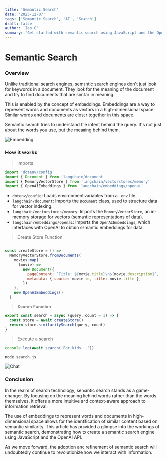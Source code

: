```yaml
---
title: 'Semantic Search'
date: '2023-12-07'
tags: ['Semantic Search', 'AI', 'Search']
draft: false
author: 'Ian.C'
summary: 'Get started with semantic search using JavaScript and the OpenAI API. Learn how this revolutionary technology uses embeddings and AI to understand the intent behind queries, offering a more context-aware and intuitive approach to search.'
---
```


# Semantic Search

### Overview

Unlike traditional search engines, semantic search engines don't just look for keywords in a document. They look for the meaning of the document and try to find documents that are similar in meaning.

This is enabled by the concept of embeddings. Embeddings are a way to represent words and documents as vectors in a high-dimensional space. Similar words and documents are closer together in this space.

Semantic search tries to understand the intent behind the query. It's not just about the words you use, but the meaning behind them.

![Embedding](/static/images/embedding.png)

### How it works

> Imports

```JavaScript
import 'dotenv/config'
import { Document } from 'langchain/document'
import { MemoryVectorStore } from 'langchain/vectorstores/memory'
import { OpenAIEmbeddings } from 'langchain/embeddings/openai'

```

- `dotenv/config`: Loads environment variables from a `.env` file.
- `langchain/document`: Imports the `Document` class, used to structure data for vector indexing.
- `langchain/vectorstores/memory`: Imports the `MemoryVectorStore`, an in-memory storage for vectors (semantic representations of data).
- `langchain/embeddings/openai`: Imports the `OpenAIEmbeddings`, which interfaces with OpenAI to obtain semantic embeddings for data.

> Create Store Function

```JavaScript

const createStore = () =>
  MemoryVectorStore.fromDocuments(
    movies.map(
      (movie) =>
        new Document({
          pageContent: `Title: ${movie.title}\n${movie.description}`,
          metadata: { source: movie.id, title: movie.title },
        })
    ),
    new OpenAIEmbeddings()
  )

```

> Search Function

```JavaScript
export const search = async (query, count = 1) => {
  const store = await createStore()
  return store.similaritySearch(query, count)
}
```

> Execute a search

```JavaScript
console.log(await search('For kids...'))
```

`node search.js`

![Chat](/static/images/search.png)

### Conclusion

In the realm of search technology, semantic search stands as a game-changer. By focusing on the meaning behind words rather than the words themselves, it offers a more intuitive and context-aware approach to information retrieval. 

The use of embeddings to represent words and documents in high-dimensional space allows for the identification of similar content based on semantic similarity. This article has provided a glimpse into the workings of semantic search, demonstrating how to create a semantic search engine using JavaScript and the OpenAI API.

 As we move forward, the adoption and refinement of semantic search will undoubtedly continue to revolutionize how we interact with information.